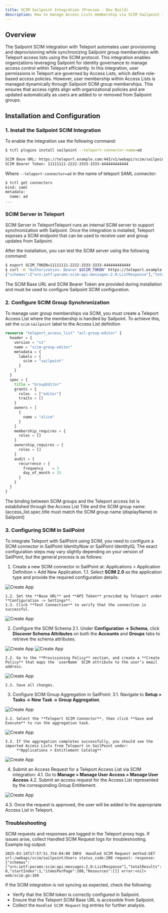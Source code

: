 ```yaml
---
title: SCIM Sailpoint Integration (Preview - Dev Build)
description: How to manage Access Lists membership via SCIM Sailpoint integration
---
```


## Overview

The Sailpoint SCIM integration with Teleport automates user provisioning and deprovisioning while synchronizing Sailpoint group memberships with Teleport access lists using the SCIM protocol. This integration enables organizations leveraging Sailpoint for identity governance to manage access control within Teleport efficiently.
In this integration, user permissions in Teleport are governed by Access Lists, which define role-based access policies. However, user membership within Access Lists is managed dynamically through Sailpoint SCIM group memberships. This ensures that access rights align with organizational policies and are updated automatically as users are added to or removed from Sailpoint groups.


## Installation and Configuration
### 1. Install the Sailpoint SCIM Integration
To enable the integration use the following command:

```sh
$ tctl plugins install sailpoint --teleport-connector-name=ad

SCIM Base URL: https://teleport.example.com:443/v1/webapi/scim/sailpoint
SCIM Bearer Token: 11111111-2222-3333-3333-444444444444
```

Where `--teleport-connector=ad`  in the name of teleport SAML connector:
```sh
$ tctl get connectors
kind: saml
metadata:
  name: ad
...
```
### SCIM Server in Teleport

SCIM Server in TeleportTeleport runs an internal SCIM server to support synchronization with Sailpoint. Once the integration is installed, Teleport exposes a SCIM endpoint that can be used to receive user and group updates from Sailpoint.

After the installation, you can test the SCIM server using the following command:

```sh
$ export SCIM_TOKEN=11111111-2222-3333-3333-444444444444
$ curl -H "Authorization: Bearer $SCIM_TOKEN" https://teleport.example.com:443/v1/webapi/scim/sailpoint/Users
{"schemas":["urn:ietf:params:scim:api:messages:2.0:ListResponse"],"totalResults":0,"startIndex":1,"itemsPerPage":100,"Resources":[]
```

The SCIM Base URL and SCIM Bearer Token are provided during installation and must be used to configure Sailpoint SCIM configuration.


### 2. Configure SCIM Group Synchronization

To manage user group memberships via SCIM, you must create a Teleport Access List where the membership is handled by Sailpoint.
To achieve this, set the `scim` `sailpoint` label to the Access List definition

```terraform
resource "teleport_access_list" "acl-group-editor" {
  header = {
    version = "v1"
    name = "scim-group-editor"
    metadata = {
      labels = {
        scim = "sailpoint"
      }
    }
  }
  spec = {
    title = "GroupEditor"
    grants = {
      roles  = ["editor"]
      traits = []
    }
    owners = [
      {
        name = "alice"
      }
    ]
    membership_requires = {
      roles = []
    }
    ownership_requires = {
      roles = []
    }
    audit = {
      recurrence = {
        frequency    = 3
        day_of_month = 15
      }
    }
  }
}
```

The binding between SCIM groups and the Teleport access list is established through the Access List Title and the SCIM group name:
(access_list.spec.title must match the SCIM group name (displayName) in Sailpoint)

### 3. Configuring SCIM in SailPoint

To integrate Teleport with SailPoint using SCIM, you need to configure a SCIM connector in SailPoint IdentityNow or SailPoint IdentityIQ.
The exact configuration steps may vary slightly depending on your version of SailPoint, but the general process is as follows:

1. Create a new SCIM connector in SailPoint at: Applications > Application Definition > Add New Application.
    1.1. Select **SCIM 2.0** as the application type and provide the required configuration details:

![Create App](../../../../img/sailpoint/sailpoint-1.png)

    1.2. Set the **Base URL** and **API Token** provided by Teleport under **Configuration -> Settings**.
    1.3. Click **Test Connection** to verify that the connection is successful.

![Create App](../../../../img/sailpoint/sailpoint-2.png)

2. Configure the SCIM Schema
    2.1. Under **Configuration -> Schema**, click **Discover Schema Attributes** on both the **Accounts** and **Groups** tabs to retrieve the schema attributes.

![Create App](../../../../img/sailpoint/sailpoint-3.png)
![Create App](../../../../img/sailpoint/sailpoint-4.png)

    2.2. Go to the **Provisioning Policy** section, and create a **Create Policy** that maps the `userName` SCIM attribute to the user’s email address.

![Create App](../../../../img/sailpoint/sailpoint-5.png)

    2.3. Save all changes.

3. Configure SCIM Group Aggregation in SailPoint:
    3.1. Navigate to **Setup > Tasks -> New Task -> Group Aggregation**.

![Create App](../../../../img/sailpoint/sailpoint-6.png)

    3.2. Select the **Teleport SCIM Connector**, then click **Save and Execute** to run the aggregation task.

![Create App](../../../../img/sailpoint/sailpoint-7.png)

    3.3. If the aggregation completes successfully, you should see the imported Access Lists from Teleport in SailPoint under:
         **Applications > Entitlement Catalog**

![Create App](../../../../img/sailpoint/sailpoint-8.png)

4. Submit an Access Request for a Teleport Access List via SCIM integration:
   4.1. Go to **Manage > Manage User Access > Manage User Access**
   4.2. Submit an access request for the Access List represented by the corresponding Group Entitlement.

![Create App](../../../../img/sailpoint/sailpoint-9.png)

   4.3. Once the request is approved, the user will be added to the appropriate Access List in Teleport.


### Troubleshooting

SCIM requests and responses are logged in the Teleport proxy logs. If issues arise, collect Handled SCIM Request logs for troubleshooting.
Example log output:

`2025-03-14T17:57:51.754-04:00 INFO  Handled SCIM Request method:GET url:/webapi/scim/sailpoint/Users status_code:200 request: response:{"schemas":["urn:ietf:params:scim:api:messages:2.0:ListResponse"],"totalResults":0,"startIndex":1,"itemsPerPage":100,"Resources":[]} error:<nil> web/scim.go:160`

If the SCIM integration is not syncing as expected, check the following:
* Verify that the SCIM token is correctly configured in Sailpoint.
* Ensure that the Teleport SCIM Base URL is accessible from Sailpoint.
* Collect the `Handled SCIM Request` log entries for further analysis.
